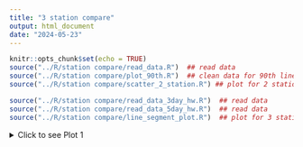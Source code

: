 ```yaml
---
title: "3 station compare"
output: html_document
date: "2024-05-23"
---
```


```r
knitr::opts_chunk$set(echo = TRUE)
source("../R/station compare/read_data.R")  ## read data
source("../R/station compare/plot_90th.R")  ## clean data for 90th line plot 
source("../R/station compare/scatter_2_station.R") ## plot for 2 station compare for all the station 

source("../R/station compare/read_data_3day_hw.R")  ## read data
source("../R/station compare/read_data_5day_hw.R")  ## read data
source("../R/station compare/line_segment_plot.R")  ## plot for 3 station

```

<details>
  <summary>Click to see Plot 1</summary>
```r
three_stations_90th
```

## read data  {.collapsible}
```r
# Define file paths
file_paths <- c("../output/Kamloops_heatmap_data.csv",       # Adding this file
                "../output/Prince_George_heatmap_data.csv",  # Adding this file
                "../output/YVR_heatmap_data.csv")             # Adding this file

# Define the columns needed


# Define the columns needed
needed_columns <- c("Year","DayOfYear","Max_Temp_Year","Percentile_90","Station")

# Function to read and select necessary columns
read_and_select <- function(file_path) {
  read.csv(file_path) %>%
    select(all_of(needed_columns))
}

# Read and combine all datasets
df_heatmap_all <- map_dfr(file_paths, read_and_select)


```





    
## data clean {.collapsible}
```r
# Display the first few rows of the combined data
# head(df_heatmap_all)
# 
# tail(df_heatmap_all)

library(dplyr)
library(lubridate)

# Assuming your data frame is named df_heatmap_all

# Convert DayOfYear to Date
df_heatmap_all <- df_heatmap_all %>%
  mutate(Date = as.Date(paste(Year, DayOfYear, sep = "-"), format = "%Y-%m-%d"))

# Filter for dates between April 1st and October 31st
filtered_heatmap_all <- df_heatmap_all %>%
  filter(month(Date) >= 4 & month(Date) <= 10)

# Remove the Date column if needed
filtered_heatmap_all <- filtered_heatmap_all %>%
  select(-Date)

# Display the filtered data
# head(filtered_heatmap_all)
# tail(filtered_heatmap_all)
filtered_heatmap_all <- filtered_heatmap_all %>% filter(!is.na(Max_Temp_Year))




```



```r
# Filter the data frame to include only rows with negative Max_Temp_Year values
negative_temps <- filtered_heatmap_all %>%
  filter(Max_Temp_Year < 0)

# Display the rows with negative temperatures
#negative_temps


dfdebug <- df_heatmap_all %>%
  filter(Station == "Kamloops" | Station == "Prince_George")

duplicate_temps <- dfdebug %>%
  group_by(Year, DayOfYear, Max_Temp_Year) %>%
  filter(n_distinct(Station) > 1) %>%
  ungroup()

# Sort the filtered dataframe
sorted_df <- duplicate_temps %>%
  arrange(Year, DayOfYear, Max_Temp_Year, Station)

# Display the results
#print(sorted_df)


# Load necessary library
library(dplyr)

# Assuming df_heatmap_all is your dataframe
df_count_sorted_df <- sorted_df %>%
  group_by(Year) %>%
  summarise(Count = n())

# View the result
#print(df_count_sorted_df)

```

# plot  {.collapsible}
## scatter
```r
# library(ggplot2)
# library(dplyr)
# 
# # Ensure your filtered data frame is named filtered_heatmap_all
# 
# # List of unique stations
# stations <- unique(filtered_heatmap_all$Station)
# 
# # Generate scatter plots for each pair of stations
# for (i in 1:(length(stations)-1)) {
#   for (j in (i+1):length(stations)) {
#     station1 <- stations[i]
#     station2 <- stations[j]
#     
#     # Filter data for the two stations
#     df_station1 <- filtered_heatmap_all %>% filter(Station == station1)
#     df_station2 <- filtered_heatmap_all %>% filter(Station == station2)
#     
#     # Merge data on Date
#     df_merged <- merge(df_station1, df_station2, by = c("Year", "DayOfYear"), suffixes = c("_1", "_2"))
#     
#     # Create scatter plot
#     plot <- ggplot(df_merged, aes(x = Max_Temp_Year_1, y = Max_Temp_Year_2)) +
#       geom_point() +
#       labs(
#         title = paste("Scatter Plot of Max Temperature:", station1, "vs", station2),
#         x = paste("Max Temperature (", station1, ")", sep = ""),
#         y = paste("Max Temperature (", station2, ")", sep = "")
#       ) +
#       theme_minimal()
#     
#     # Print the plot
#     print(plot)
#   }
# }

```


```r

dftop20 <- generate_extreme_temp_scatter_plots(filtered_heatmap_all, 1:19)
#dftop20
```
```r
# Assuming label_dataframes is already defined
results <- analyze_extrem_scatter(dftop20)

# Display the results
print(results$unique_year_counts)
print(results$unique_yearmonth_counts)



```


```r

df_top20_35 <- generate_extreme_temp_scatter_plots(filtered_heatmap_all, 19:35)


```
```r
# Assuming label_dataframes is already defined
results <- analyze_extrem_scatter(df_top20_35)

# Display the results
print(results$unique_year_counts)
print(results$unique_yearmonth_counts)



```

## line segment 3 day
```r

df_filtered_line_seg_3d <- df_line_seg_3day[ (df_line_seg_3day$Heatwave) == "Heatwave",]
#df_filtered_line_seg <- df_line_seg[!is.na(df_line$daily_max_temp),]

# Check for and remove any remaining NA values in the station column
df_filtered_line_seg_3d <- df_filtered_line_seg_3d %>%
  filter(!is.na(station))
line_segment_plot(df_filtered_line_seg_3d, station_only = c("YVR", "Prince_George","Kamloops"))
  
```


## line segment 5 day
```r

df_filtered_line_seg_5d <- df_line_seg_5day[ (df_line_seg_5day$Heatwave) == "Heatwave",]
#df_filtered_line_seg <- df_line_seg[!is.na(df_line$daily_max_temp),]

# Check for and remove any remaining NA values in the station column
df_filtered_line_seg_5d <- df_filtered_line_seg_5d %>%
  filter(!is.na(station))
line_segment_plot(df_filtered_line_seg_5d, station_only = c("YVR", "Prince_George","Kamloops"))

```





## line segment 2 data yvr
```r

df_filtered_line_seg_3d <- df_line_seg_3day[ (df_line_seg_3day$Heatwave) == "Heatwave",]
#df_filtered_line_seg <- df_line_seg[!is.na(df_line$daily_max_temp),]

# Check for and remove any remaining NA values in the station column
df_filtered_line_seg_3d <- df_filtered_line_seg_3d %>%
  filter(!is.na(station))
line_segment_plot(df_filtered_line_seg_3d,station_only = c("YVR", "YVR_era5"))
  
```

## line segment 5 day yvr compare
```r

df_filtered_line_seg_5d <- df_line_seg_5day[ (df_line_seg_5day$Heatwave) == "Heatwave",]
#df_filtered_line_seg <- df_line_seg[!is.na(df_line$daily_max_temp),]

# Check for and remove any remaining NA values in the station column
df_filtered_line_seg_5d <- df_filtered_line_seg_5d %>%
  filter(!is.na(station))
line_segment_plot(df_filtered_line_seg_5d, station_only = c("YVR", "YVR_era5"))

```





## line segment 3 day
```r

df_filtered_line_seg_3d <- df_line_seg_3day[ (df_line_seg_3day$Heatwave) == "Heatwave",]
#df_filtered_line_seg <- df_line_seg[!is.na(df_line$daily_max_temp),]

# Check for and remove any remaining NA values in the station column
df_filtered_line_seg_3d <- df_filtered_line_seg_3d %>%
  filter(!is.na(station))
line_segment_plot(df_filtered_line_seg_3d, station_only = c("YVR_era5", "Prince_George","Kamloops"))
  
```


## line segment 5 day
```r

df_filtered_line_seg_5d <- df_line_seg_5day[ (df_line_seg_5day$Heatwave) == "Heatwave",]
#df_filtered_line_seg <- df_line_seg[!is.na(df_line$daily_max_temp),]

# Check for and remove any remaining NA values in the station column
df_filtered_line_seg_5d <- df_filtered_line_seg_5d %>%
  filter(!is.na(station))
line_segment_plot(df_filtered_line_seg_5d, station_only = c("YVR_era5", "Prince_George","Kamloops"))

```